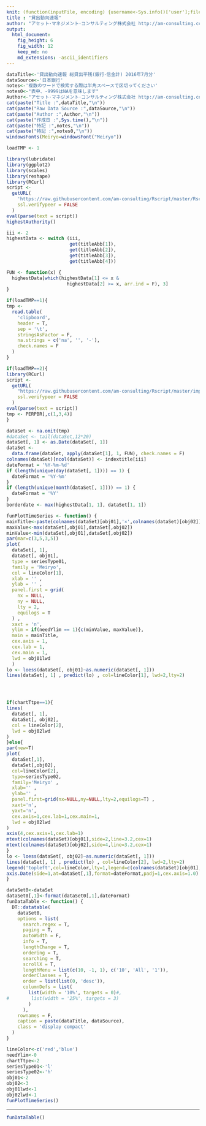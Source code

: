 ```yaml
---
knit: (function(inputFile, encoding) {username<-Sys.info()['user'];fileName<-'defaultPath.csv';pathToFile <-paste0('C:/Users/', username,'/Desktop/pathToCSV/');setwd(pathToFile);buf0<-read.csv(fileName,header = F,skip = 0,stringsAsFactor = F,check.names = F,fileEncoding = 'utf-8');rmarkdown::render(inputFile, encoding = encoding, output_file = paste0('C:/Users/',username,buf0[2,1],'charts/','am-consulting.co.jp-',format(Sys.time(),'%Y-%m-%d-%H-%M-%S'),'.html')) })
title : "貸出動向速報"
author: "アセット･マネジメント･コンサルティング株式会社 http://am-consulting.co.jp"
output: 
  html_document:
    fig_height: 6
    fig_width: 12
    keep_md: no
    md_extensions: -ascii_identifiers 
---
```

<link href="http://knowledgevault.saecanet.com/components/rmarkdown-html.css" rel="stylesheet"> 
<style>
.main-container {
	max-width: 1200px;
	margin-left: auto;
	margin-right: auto;
}
</style>

```r
dataTitle<-'貸出動向速報 総貸出平残(銀行･信金計) 2016年7月分'
dataSource<-'日本銀行'
notes<-'複数のワードで検索する際は半角スペースで区切ってください'
notes0<-"表中、-9999はNAを意味します"
Author<-"アセット･マネジメント･コンサルティング株式会社 http://am-consulting.co.jp"
cat(paste("Title :",dataTitle,"\n"))
cat(paste("Raw Data Source :",dataSource,"\n"))
cat(paste("Author :",Author,"\n"))
cat(paste("作成日 :",Sys.time(),"\n"))
cat(paste("特記 :",notes,"\n"))
cat(paste("特記 :",notes0,"\n"))
windowsFonts(Meiryo=windowsFont("Meiryo"))
```

```r
loadTMP <- 1
```

```r
library(lubridate)
library(ggplot2)
library(scales)
library(reshape)
library(RCurl)
script <-
  getURL(
    'https://raw.githubusercontent.com/am-consulting/Rscript/master/Rscript_HighestAuthority.r',
    ssl.verifypeer = FALSE
  )
eval(parse(text = script))
highestAuthority()
```

```r
iii <- 2
highestData <- switch (iii,
                       get(titleAbb[1]),
                       get(titleAbb[2]),
                       get(titleAbb[3]),
                       get(titleAbb[4]))

FUN <- function(x) {
  highestData[which(highestData[1] <= x &
                      highestData[2] >= x, arr.ind = F), 3]
}
```

```r
if(loadTMP==1){
tmp <-
  read.table(
    'clipboard',
    header = T,
    sep = '\t',
    stringsAsFactor = F,
    na.strings = c('na', '', '-'),
    check.names = F
  )
}
```

```r
if(loadTMP==2){
library(RCurl)
script <-
  getURL(
    "https://raw.githubusercontent.com/am-consulting/Rscript/master/importPERPBR.r",
    ssl.verifypeer = FALSE
  )
eval(parse(text = script))
tmp <- PERPBR[,c(1,3,4)]
}
```

```r
dataSet <- na.omit(tmp)
#dataSet <- tail(dataSet,12*20)
dataSet[, 1] <- as.Date(dataSet[, 1])
dataSet <-
  data.frame(dataSet, apply(dataSet[1], 1, FUN), check.names = F)
colnames(dataSet)[ncol(dataSet)] <- indextitle[iii]
dateFormat = '%Y-%m-%d'
if (length(unique(day(dataSet[, 1]))) == 1) {
  dateFormat = '%Y-%m'
}
if (length(unique(month(dataSet[, 1]))) == 1) {
  dateFormat = '%Y'
}
borderdate <- max(highestData[1, 1], dataSet[1, 1])
```

```r
funPlotTimeSeries <- function() {
mainTitle<-paste(colnames(dataSet)[obj01],'×',colnames(dataSet)[obj02])
maxValue<-max(dataSet[,obj01],dataSet[,obj02])
minValue<-min(dataSet[,obj01],dataSet[,obj02])
par(mar=c(3,5,3,5))
plot(
  dataSet[, 1],
  dataSet[, obj01],
  type = seriesType01,
  family = 'Meiryo',
  col = lineColor[1],
  xlab = '' ,
  ylab = '' ,
  panel.first = grid(
    nx = NULL,
    ny = NULL,
    lty = 2,
    equilogs = T
  ) ,
  xaxt = 'n',
  ylim = if(needYlim == 1){c(minValue, maxValue)},
  main = mainTitle,
  cex.axis = 1,
  cex.lab = 1,
  cex.main = 1,
  lwd = obj01lwd
  )
lo <- loess(dataSet[, obj01]~as.numeric(dataSet[, 1]))
lines(dataSet[, 1] , predict(lo) , col=lineColor[1], lwd=2,lty=2)




if(chartTtpe==1){
lines(
  dataSet[, 1],
  dataSet[, obj02],
  col = lineColor[2],
  lwd = obj02lwd
)
}else{  
par(new=T)
plot(
  dataSet[,1],
  dataSet[,obj02],
  col=lineColor[2],
  type=seriesType02,
  family='Meiryo' ,
  xlab='' ,
  ylab='' ,
  panel.first=grid(nx=NULL,ny=NULL,lty=2,equilogs=T) ,
  xaxt='n',
  yaxt='n',
  cex.axis=1,cex.lab=1,cex.main=1,
  lwd = obj02lwd
)    
axis(4,cex.axis=1,cex.lab=1)
mtext(colnames(dataSet)[obj01],side=2,line=3.2,cex=1)
mtext(colnames(dataSet)[obj02],side=4,line=3.2,cex=1)
}
lo <- loess(dataSet[, obj02]~as.numeric(dataSet[, 1]))
lines(dataSet[, 1] , predict(lo) , col=lineColor[2], lwd=2,lty=2)
legend('topleft',col=lineColor,lty=1,legend=c(colnames(dataSet)[obj01],colnames(dataSet)[obj02]),cex=1)
axis.Date(side=1,at=dataSet[,1],format=dateFormat,padj=1,cex.axis=1.0)  
}
```

```r
dataSet0<-dataSet
dataSet0[,1]<-format(dataSet0[,1],dateFormat)
funDataTable <- function() {
  DT::datatable(
    dataSet0,
    options = list(
      search.regex = T,
      paging = T,
      autoWidth = F,
      info = T,
      lengthChange = T,
      ordering = T,
      searching = T,
      scrollX = T,
      lengthMenu = list(c(10, -1, 1), c('10', 'All', '1')),
      orderClasses = T,
      order = list(list(0, 'desc')),
      columnDefs = list(
        list(width = '10%', targets = 0)#,
#        list(width = '25%', targets = 3)
        )
      ),
    rownames = F,
    caption = paste(dataTitle, dataSource),
    class = 'display compact'
  )
}
```

```r
lineColor<-c('red','blue')
needYlim<-0
chartTtpe<-2
seriesType01<-'l'
seriesType02<-'h'
obj01<-2
obj02<-3
obj01lwd<-1
obj02lwd<-1
funPlotTimeSeries()
```
<hr>
```r
funDataTable()
```